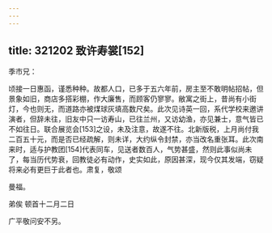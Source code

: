 ```yaml
---
---
---
```

title: 321202 致许寿裳[152]
---




季巿兄：

顷接一日惠函，谨悉种种。故都人口，已多于五六年前，房主至不敢明帖招帖，但景象如旧，商店多搭彩棚，作大廉售，而顾客仍寥寥。敝寓之街上，昔尚有小街灯，今也则无，而道路亦被煤球灰填高数尺矣。此次见诗英一回，系代学校来邀讲演者，但辞未往，旧友中只一访寿山，已往兰州，又访幼渔，亦见兼士，意气皆已不如往日。联合展览会[153]之设，未及注意，故遂不往。北新版税，上月尚付我二百五十元，而是否已经疏解，则未详，大约纵令封禁，亦当改名重张耳。此次南来时，适与护教团[154]代表同车，见送者数百人，气势甚盛，然则此事似尚未了，每当历代势衰，回教徒必有动作，史实如此，原因甚深，现今仅其发端，窃疑将来必有更巨于此者也。肃复，敬颂

曼福。

弟俟 顿首十二月二日

广平敬问安不另。